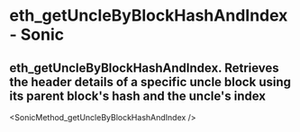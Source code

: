 # eth_getUncleByBlockHashAndIndex - Sonic

## eth_getUncleByBlockHashAndIndex. Retrieves the header details of a specific uncle block using its parent block's hash and the uncle's index


<SonicMethod_getUncleByBlockHashAndIndex />
